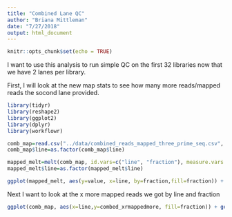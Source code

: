 ```yaml
---
title: "Combined Lane QC"
author: "Briana Mittleman"
date: "7/27/2018"
output: html_document
---
```


```r
knitr::opts_chunk$set(echo = TRUE)
```

I want to use this analysis to run simple QC on the first 32 libraries now that we have 2 lanes per library.  

First, I will look at the new map stats to see how many more reads/mapped reads the socond lane provided.  

```r
library(tidyr)
library(reshape2)
library(ggplot2)
library(dplyr)
library(workflowr)
```


```r
comb_map=read.csv("../data/combined_reads_mapped_three_prime_seq.csv", header = T, stringsAsFactors = T)
comb_map$line=as.factor(comb_map$line)
```

```r
mapped_melt=melt(comb_map, id.vars=c("line", "fraction"), measure.vars = c( "lane1_mapped", "comb_mapped"))
mapped_melt$line=as.factor(mapped_melt$line)

ggplot(mapped_melt, aes(y=value, x=line, by=fraction,fill=fraction)) + geom_bar(stat="identity", position = "dodge") + facet_grid(.~ variable)+ labs(y="Reads Mapped") 
```

Next I want to look at the x more mapped reads we got by line and fraction  

```r
ggplot(comb_map, aes(x=line,y=combed_xrmappedmore, fill=fraction)) + geom_bar(stat="identity", position = "dodge") + labs(title="X more mapped reads in adding second lane", y="X more mapped reads")
```


